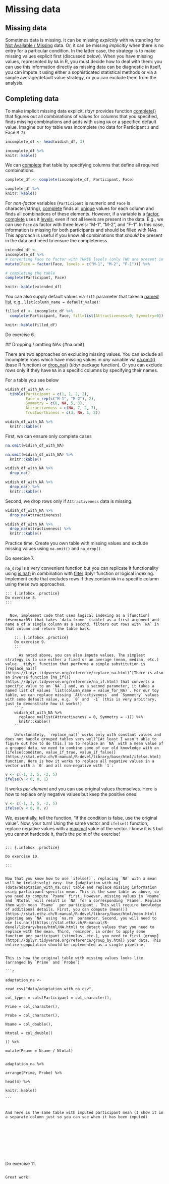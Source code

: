 # Missing data

## Missing data
Sometimes data is missing. It can be missing _explicitly_ with `NA` standing for [Not Available / Missing](https://stat.ethz.ch/R-manual/R-devel/library/base/html/NA.html) data. Or, it can be missing _implicitly_ when there is no entry for a particular condition. In the latter case, the strategy is to make missing values explicit first (discussed below). When you have missing values, represented by `NA` in R, you must decide how to deal with them: you can use this information directly as missing data can be diagnostic in itself, you can impute it using either a sophisticated statistical methods or via a simple average/default value strategy, or you can exclude them from the analysis.

## Completing data {#complete}
To make implicit missing data explicit, _tidyr_ provides function [complete()](https://tidyr.tidyverse.org/reference/complete.html) that figures out all combinations of values for columns that you specified, finds missing combinations and adds with using `NA` or a specified default value. Imagine our toy table was incomplete (no data for Participant `2` and Face `M-2`)
```r
incomplete_df <- head(widish_df, 3)
```
```r
incomplete_df %>%
knitr::kable()
```

We can [complete](https://tidyr.tidyverse.org/reference/complete.html) that table by specifying columns that define all required combinations.
```r
complete_df <- complete(incomplete_df, Participant, Face)
```
```r
complete_df %>%
knitr::kable()
```

For _non-factor_ variables (`Participant` is numeric and `Face` is character/string), [complete](https://tidyr.tidyverse.org/reference/complete.html) finds all [unique](https://stat.ethz.ch/R-manual/R-devel/library/base/html/unique.html) values for each column and finds all combinations of these elements. However, if a variable is a [factor](#factors), [complete](https://tidyr.tidyverse.org/reference/complete.html) uses it [levels](https://stat.ethz.ch/R-manual/R-devel/library/base/html/levels.html), even if not all levels are present in the data. E.g., we can use `Face` as factor with three levels: "M-1", "M-2", and "F-1". In this case, information is missing for both participants and should be filled with NAs. This approach is useful if you know all combinations that _should_ be present in the data and need to ensure the completeness.
```r
extended_df <-
incomplete_df %>%
# converting Face to factor with THREE levels (only TWO are present in the data)
mutate(Face = factor(Face, levels = c("M-1", "M-2", "F-1"))) %>%

# completing the table
complete(Participant, Face)
```
```r
knitr::kable(extended_df)
```

You can also supply default values via `fill` parameter that takes a [named](#names) [list](#lists), e.g., `list(column_name = default_value)`:
```r
filled_df <- incomplete_df %>%
  complete(Participant, Face, fill=list(Attractiveness=0, Symmetry=0))
```
```r
knitr::kable(filled_df)
```

::: {.infobox .practice}
Do exercise 6.
:::





  ## Dropping / omtting NAs {#na.omit}

  There are two approaches on excluding missing values. You can exclude all incomplete rows which have missing values in _any_ variable via [na.omit()](https://stat.ethz.ch/R-manual/R-devel/library/stats/html/na.fail.html) (base R function) or [drop_na()](https://tidyr.tidyverse.org/reference/drop_na.html) (_tidyr_ package function). Or you can exclude rows only if they have `NA` in a specific columns by specifying their names.

For a table you see below
```r
widish_df_with_NA <-
  tibble(Participant = c(1, 1, 2, 2),
         Face = rep(c("M-1", "M-2"), 2),
         Symmetry = c(6, NA, 5, 3),
         Attractiveness = c(NA, 7, 2, 7),
         Trustworthiness = c(3, NA, 1, 2))

widish_df_with_NA %>%
  knitr::kable()
```

First, we can ensure only complete cases
```r
na.omit(widish_df_with_NA)
```
```r
na.omit(widish_df_with_NA) %>%
  knitr::kable()
```

```r
widish_df_with_NA %>%
  drop_na()
```
```r
widish_df_with_NA %>%
  drop_na() %>%
  knitr::kable()
```

Second, we drop rows only if `Attractiveness` data is missing.
```r
widish_df_with_NA %>%
  drop_na(Attractiveness)
```
```r
widish_df_with_NA %>%
  drop_na(Attractiveness) %>%
  knitr::kable()
```

Practice time. Create you own table with missing values and exclude missing values using `na.omit()` and `na_drop()`.

::: {.infobox .practice}
Do exercise 7.
:::

  `na_drop` is a very convenient function but you can replicate it functionality using [is.na()](https://stat.ethz.ch/R-manual/R-devel/library/base/html/NA.html) in combination with [filter](#filter) dplyr function or logical indexing. Implement code that excludes rows if they contain `NA` in a specific column using these two approaches.

    ::: {.infobox .practice}
    Do exercise 8.
    :::


      Now, implement code that uses logical indexing as a [function](#seminar05) that takes `data.frame` (table) as a first argument and name a of a single column as a second, filters out rows with `NA` in that column and return the table back.

        ::: {.infobox .practice}
        Do exercise 9.
        :::

          As noted above, you can also impute values. The simplest strategy is to use either a fixed or an average (mean, median, etc.) value. _tidyr_ function that performs a simple substitution is [replace_na()](https://tidyr.tidyverse.org/reference/replace_na.html)^[There is also an inverse function [na_if()](https://dplyr.tidyverse.org/reference/na_if.html) that converts a specific value to an `NA`.] and, as a second parameter, it takes a named list of values `list(column_name = value_for_NA)`. For our toy table, we can replace missing `Attractiveness` and `Symmetry` values with some default value, e.g. `0` and `-1` (this is very arbitrary, just to demonstrate how it works!)
        ```r
        widish_df_with_NA %>%
          replace_na(list(Attractiveness = 0, Symmetry = -1)) %>%
          knitr::kable()
        ```

        Unfortunately, `replace_na()` works only with constant values and does not handle grouped tables very well^[At least I wasn't able to figure out how to do this.] So to replace an `NA` with a mean value of a grouped data, we need to combine some of our old knowledge with an [ifelse(conditon, value_if_true, value_if_false)](https://stat.ethz.ch/R-manual/R-devel/library/base/html/ifelse.html) function. Here is how it works to replace all negative values in a vector with a `0` and all non-negative with `1`:
```r
v <- c(-1, 3, 5, -2, 5)
ifelse(v < 0, 0, 1)
```
It works _per element_ and you can use original values themselves. Here is how to replace only negative values but keep the positive ones:
```r
v <- c(-1, 3, 5, -2, 5)
ifelse(v < 0, 0, v)
```
We, essentially, tell the function, "if the condition is false, use the original value". Now, your turn! Using the same vector and `ifelse()` function, replace negative values with a [maximal](https://stat.ethz.ch/R-manual/R-devel/library/base/html/Extremes.html) value of the vector. I know it is `5` but you cannot hardcode it, that's the point of the exercise!

                                                                                                                      ::: {.infobox .practice}
                                                                                                                    Do exercise 10.
                                                                                                                    :::

                                                                                                                      Now that you know how to use `ifelse()`, replacing `NA` with a mean will be (relatively) easy. Use [adaptation_with_na](data/adaptation_with_na.csv) table and replace missing information using participant-specific mean. This is the same table as above, so you need to compute `Psame` first. However, missing values in `Nsame` and `Ntotal` will result in `NA` for a corresponding `Psame`. Replace them with mean `Psame` _per participant_. This will require knowledge of additional details. First, you can compute [mean()](https://stat.ethz.ch/R-manual/R-devel/library/base/html/mean.html) ignoring any `NA` using `na.rm` parameter. Second, you will need to use [is.na()](https://stat.ethz.ch/R-manual/R-devel/library/base/html/NA.html) to detect values that you need to replace with the mean. Third, reminder, in order to apply some function per participant (stimulus, etc.), you need to first [group](https://dplyr.tidyverse.org/reference/group_by.html) your data. This entire computation should be implemented as a single pipeline.

                                                                                                                    This is how the original table with missing values looks like (arranged by `Prime` and `Probe`)
                                                                                                                    ```r
                                                                                                                    adaptation_na <-
                                                                                                                      read_csv("data/adaptation_with_na.csv",
                                                                                                                               col_types = cols(Participant = col_character(),
                                                                                                                                                Prime = col_character(),
                                                                                                                                                Probe = col_character(),
                                                                                                                                                Nsame = col_double(),
                                                                                                                                                Ntotal = col_double()
                                                                                                                               )) %>%
                                                                                                                      mutate(Psame = Nsame / Ntotal)

                                                                                                                    adaptation_na %>%
                                                                                                                      arrange(Prime, Probe) %>%
                                                                                                                      head(4) %>%
                                                                                                                      knitr::kable()
                                                                                                                    ```

                                                                                                                    And here is the same table with imputed participant mean (I show it in a separate column just so you can see when it has been imputed)

```r
                                                                                                                    adaptation_na %>%
                                                                                                                      group_by(Participant) %>%
                                                                                                                      mutate(Pavg = mean(Psame, na.rm=TRUE)) %>%
                                                                                                                      mutate(Psame = ifelse(is.na(Psame), mean(Psame, na.rm = TRUE), Psame)) %>%
                                                                                                                      arrange(Prime, Probe) %>%
                                                                                                                      head(4) %>%
                                                                                                                      knitr::kable()
```                                                                                                                    

::: {.infobox .practice}
Do exercise 11.
:::

                                                                                                                      Great work!
